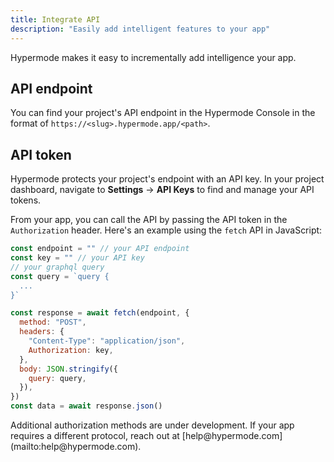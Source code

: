 ```yaml
---
title: Integrate API
description: "Easily add intelligent features to your app"
---
```


Hypermode makes it easy to incrementally add intelligence your app.

## API endpoint

You can find your project's API endpoint in the Hypermode Console in the format of
`https://<slug>.hypermode.app/<path>`.

## API token

Hypermode protects your project's endpoint with an API key. In your project dashboard, navigate to
**Settings** → **API Keys** to find and manage your API tokens.

From your app, you can call the API by passing the API token in the `Authorization` header. Here's
an example using the `fetch` API in JavaScript:

```javascript
const endpoint = "" // your API endpoint
const key = "" // your API key
// your graphql query
const query = `query {
  ...
}`

const response = await fetch(endpoint, {
  method: "POST",
  headers: {
    "Content-Type": "application/json",
    Authorization: key,
  },
  body: JSON.stringify({
    query: query,
  }),
})
const data = await response.json()
```

<Note>
  Additional authorization methods are under development. If your app requires a
  different protocol, reach out at
  [help@hypermode.com](mailto:help@hypermode.com).
</Note>
